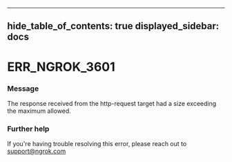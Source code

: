 

---
hide_table_of_contents: true
displayed_sidebar: docs
---


# ERR_NGROK_3601

### Message
The response received from the http-request target had a size exceeding the maximum allowed.

<ErrorDetails />



### Further help
If you're having trouble resolving this error, please reach out to [support@ngrok.com](mailto:support@ngrok.com?subject=Help%20with%20ERR_NGROK_3601)


